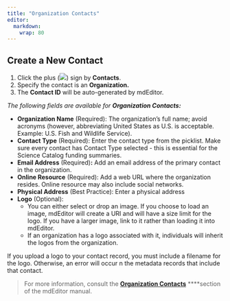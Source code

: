 ```yaml
---
title: "Organization Contacts"
editor: 
  markdown: 
    wrap: 80
---
```


## Create a New Contact

1.  Click the plus (![](../../assets/symbol_plus_16.png)) sign by
    **Contacts**.
2.  Specify the contact is an **Organization.**
3.  The **Contact ID** will be auto-generated by mdEditor.

*The following fields are available for **Organization Contacts:***

-   **Organization Name** (Required): The organization's full name; avoid
    acronyms (however, abbreviating United States as U.S. is acceptable.
    Example: U.S. Fish and Wildlife Service).
-   **Contact Type** (Required): Enter the contact type from the picklist. Make
    sure every contact has Contact Type selected - this is essential for the
    Science Catalog funding summaries.
-   **Email Address** (Required)**:** Add an email address of the primary
    contact in the organization.
-   **Online Resource** (Required): Add a web URL where the organization
    resides. Online resource may also include social networks.
-   **Physical Address** (Best Practice): Enter a physical address
-   **Logo** (Optional):
    -   You can either select or drop an image. If you choose to load an image,
        mdEditor will create a URI and will have a size limit for the logo. If
        you have a larger image, link to it rather than loading it into
        mdEditor.
    -   If an organization has a logo associated with it, individuals will
        inherit the logos from the organization.

::: {.callout-waring}
If you upload a logo to your contact record, you must
include a filename for the logo. Otherwise, an error will occur n the metadata
records that include that contact.
:::

> For more information, consult the [**Organization
> Contacts**](https://adiwg.gitbooks.io/mdeditor/content/contact/new/organization.html)
> \*\*\*\*section of the mdEditor manual.
